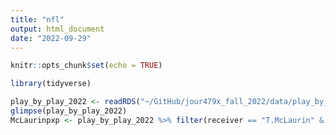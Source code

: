 ```yaml
---
title: "nfl"
output: html_document
date: "2022-09-29"
---
```


```r
knitr::opts_chunk$set(echo = TRUE)
```

```r
library(tidyverse)
```
```r
play_by_play_2022 <- readRDS("~/GitHub/jour479x_fall_2022/data/play_by_play_2022.rds") 
glimpse(play_by_play_2022)
McLaurinpxp <- play_by_play_2022 %>% filter(receiver == "T.McLaurin" & game_half == "Half2")
```


